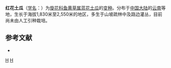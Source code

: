 {{Infraspeciesbox
| image = 
| image_caption = 
| status = 
| status_system = 
| genus = Merremia
| species = yunnanensis
| varietas = pallescens
| authority = ([[吴征镒|C. Y. Wu]]) [[方瑞征|R. C. Fang]]
}}

'''红花土瓜'''（[[学名|学名]]：{{lang|la|''Merremia yunnanensis'' var. ''pallescens''}}）为[[旋花科|旋花科]][[鱼黄草属|鱼黄草属]][[蓝花土瓜|蓝花土瓜]]的[[变种|变种]]。分布于[[中国大陆|中国大陆]]的[[云南|云南]]等地，生长于海拔1,830米至2,550米的地区，多生于山坡疏林中及路边灌丛，目前尚未由人工引种栽培。

== 参考文献 ==
<div class="references-small">
* {{cite web| url =http://www.bioinfo.cn/db05/KmzwSpecies.php?action=view&id=30662| title =红花土瓜（变种）| work =《中国高等植物数据库全库》| publisher =中国科学院微生物研究所| author =昆明植物研究所| accessdate =2009-02-26| deadurl =yes| archiveurl =https://web.archive.org/web/20160305045834/http://www.bioinfo.cn/db05/KmzwSpecies.php?action=view&id=30662| archivedate =2016-03-05}}
</div>
{{Taxonbar|from=Q18233072}}

[[Category:鱼黄草属|H]]
[[Category:云南植物|H]]